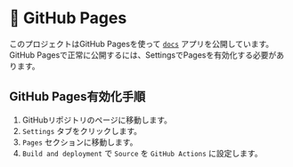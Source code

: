 # 📖 GitHub Pages

このプロジェクトはGitHub Pagesを使って [`docs`](./apps/docs) アプリを公開しています。
GitHub Pagesで正常に公開するには、SettingsでPagesを有効化する必要があります。

## GitHub Pages有効化手順

1. GitHubリポジトリのページに移動します。
2. `Settings` タブをクリックします。
3. `Pages` セクションに移動します。
4. `Build and deployment` で `Source` を `GitHub Actions` に設定します。
